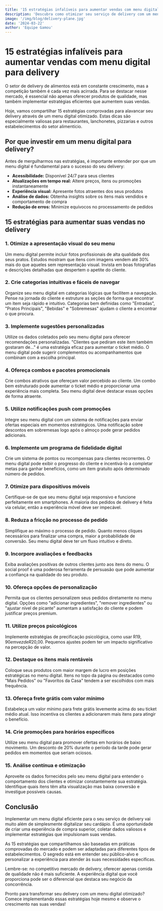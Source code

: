 ```yaml
---
title: '15 estratégias infalíveis para aumentar vendas com menu digital para delivery'
description: 'Descubra como otimizar seu serviço de delivery com um menu digital eficiente. Conheça estratégias práticas para aumentar suas vendas e fidelizar clientes.'
image: '/img/blog/delivery-plane.jpg'
date: '2024-03-22'
author: 'Equipe Gamou'
---
```


# 15 estratégias infalíveis para aumentar vendas com menu digital para delivery

O setor de delivery de alimentos está em constante crescimento, mas a competição também é cada vez mais acirrada. Para se destacar nesse mercado, é essencial não apenas oferecer produtos de qualidade, mas também implementar estratégias eficientes que aumentem suas vendas.

Hoje, vamos compartilhar 15 estratégias comprovadas para alavancar seu delivery através de um menu digital otimizado. Estas dicas são especialmente valiosas para restaurantes, lanchonetes, pizzarias e outros estabelecimentos do setor alimentício.

## Por que investir em um menu digital para delivery?

Antes de mergulharmos nas estratégias, é importante entender por que um menu digital é fundamental para o sucesso do seu delivery:

- **Acessibilidade:** Disponível 24/7 para seus clientes
- **Atualizações em tempo real:** Altere preços, itens ou promoções instantaneamente
- **Experiência visual:** Apresente fotos atraentes dos seus produtos
- **Análise de dados:** Obtenha insights sobre os itens mais vendidos e comportamento de compra
- **Redução de erros:** Minimize equívocos no processamento de pedidos

## 15 estratégias para aumentar suas vendas no delivery

### 1. Otimize a apresentação visual do seu menu

Um menu digital permite incluir fotos profissionais de alta qualidade dos seus pratos. Estudos mostram que itens com imagens vendem até 30% mais do que aqueles sem representação visual. Invista em boas fotografias e descrições detalhadas que despertem o apetite do cliente.

### 2. Crie categorias intuitivas e fáceis de navegar

Organize seu menu digital em categorias lógicas que facilitem a navegação. Pense na jornada do cliente e estruture as seções de forma que encontrar um item seja rápido e intuitivo. Categorias bem definidas como "Entradas", "Pratos Principais", "Bebidas" e "Sobremesas" ajudam o cliente a encontrar o que procura.

### 3. Implemente sugestões personalizadas

Utilize os dados coletados pelo seu menu digital para oferecer recomendações personalizadas. "Clientes que pediram este item também gostaram de..." é uma estratégia eficaz para aumentar o ticket médio. O menu digital pode sugerir complementos ou acompanhamentos que combinam com a escolha principal.

### 4. Ofereça combos e pacotes promocionais

Crie combos atrativos que ofereçam valor percebido ao cliente. Um combo bem estruturado pode aumentar o ticket médio e proporcionar uma experiência mais completa. Seu menu digital deve destacar essas opções de forma atraente.

### 5. Utilize notificações push com promoções

Integre seu menu digital com um sistema de notificações para enviar ofertas especiais em momentos estratégicos. Uma notificação sobre descontos em sobremesas logo após o almoço pode gerar pedidos adicionais.

### 6. Implemente um programa de fidelidade digital

Crie um sistema de pontos ou recompensas para clientes recorrentes. O menu digital pode exibir o progresso do cliente e incentivá-lo a completar metas para ganhar benefícios, como um item gratuito após determinado número de pedidos.

### 7. Otimize para dispositivos móveis

Certifique-se de que seu menu digital seja responsivo e funcione perfeitamente em smartphones. A maioria dos pedidos de delivery é feita via celular, então a experiência móvel deve ser impecável.

### 8. Reduza a fricção no processo de pedido

Simplifique ao máximo o processo de pedido. Quanto menos cliques necessários para finalizar uma compra, maior a probabilidade de conversão. Seu menu digital deve ter um fluxo intuitivo e direto.

### 9. Incorpore avaliações e feedbacks

Exiba avaliações positivas de outros clientes junto aos itens do menu. O social proof é uma poderosa ferramenta de persuasão que pode aumentar a confiança na qualidade do seu produto.

### 10. Ofereça opções de personalização

Permita que os clientes personalizem seus pedidos diretamente no menu digital. Opções como "adicionar ingredientes", "remover ingredientes" ou "ajustar nível de picante" aumentam a satisfação do cliente e podem justificar preços premium.

### 11. Utilize preços psicológicos

Implemente estratégias de precificação psicológica, como usar R$19,90 em vez de R$20,00. Pequenos ajustes podem ter um impacto significativo na percepção de valor.

### 12. Destaque os itens mais rentáveis

Coloque seus produtos com maior margem de lucro em posições estratégicas no menu digital. Itens no topo da página ou destacados como "Mais Pedidos" ou "Favoritos da Casa" tendem a ser escolhidos com mais frequência.

### 13. Ofereça frete grátis com valor mínimo

Estabeleça um valor mínimo para frete grátis levemente acima do seu ticket médio atual. Isso incentiva os clientes a adicionarem mais itens para atingir o benefício.

### 14. Crie promoções para horários específicos

Utilize seu menu digital para promover ofertas em horários de baixo movimento. Um desconto de 20% durante o período da tarde pode gerar pedidos em momentos que seriam ociosos.

### 15. Análise contínua e otimização

Aproveite os dados fornecidos pelo seu menu digital para entender o comportamento dos clientes e otimizar constantemente sua estratégia. Identifique quais itens têm alta visualização mas baixa conversão e investigue possíveis causas.

## Conclusão

Implementar um menu digital eficiente para o seu serviço de delivery vai muito além de simplesmente digitalizar seu cardápio. É uma oportunidade de criar uma experiência de compra superior, coletar dados valiosos e implementar estratégias que impulsionam suas vendas.

As 15 estratégias que compartilhamos são baseadas em práticas comprovadas do mercado e podem ser adaptadas para diferentes tipos de estabelecimentos. O segredo está em entender seu público-alvo e personalizar a experiência para atender às suas necessidades específicas.

Lembre-se: no competitivo mercado de delivery, oferecer apenas comida de qualidade não é mais suficiente. A experiência digital que você proporciona pode ser o diferencial que destaca seu negócio da concorrência.

Pronto para transformar seu delivery com um menu digital otimizado? Comece implementando essas estratégias hoje mesmo e observe o crescimento nas suas vendas!
